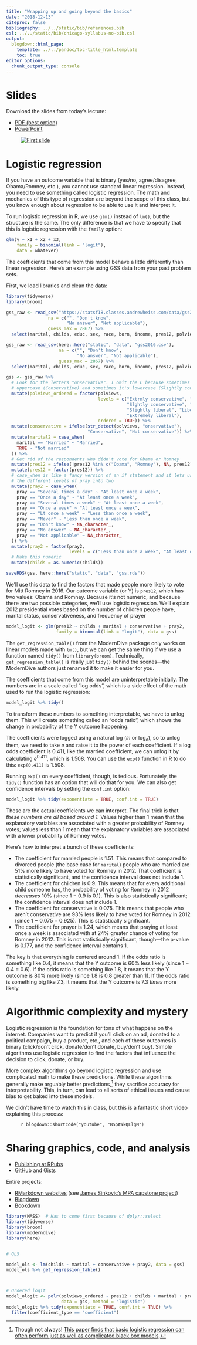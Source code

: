 ```yaml
---
title: "Wrapping up and going beyond the basics"
date: "2018-12-13"
citeproc: false
bibliography: ../../static/bib/references.bib
csl: ../../static/bib/chicago-syllabus-no-bib.csl
output:
  blogdown::html_page:
    template: ../../pandoc/toc-title_html.template
    toc: true
editor_options: 
  chunk_output_type: console
---
```


# Slides

Download the slides from today's lecture:

- [<i class="fas fa-file-pdf"></i> PDF (best option)](/slides/MPA-630_2018-12-13.pdf)
- [<i class="fas fa-file-powerpoint"></i> PowerPoint](/slides/MPA-630_2018-12-13.pptx)

<figure>
[![First slide](/images/slides/slides_2018-12-13.png)](/slides/MPA-630_2018-12-13.pdf)
</figure>

# Logistic regression

If you have an outcome variable that is binary (yes/no, agree/disagree, Obama/Romney, etc.), you cannot use standard linear regression. Instead, you need to use something called logistic regression. The math and mechanics of this type of regression are beyond the scope of this class, but you know enough about regression to be able to use it and interpret it.

To run logistic regression in R, we use `glm()` instead of `lm()`, but the structure is the same. The only difference is that we have to specify that this is logistic regression with the `family` option:

```r
glm(y ~ x1 + x2 + x3, 
    family = binomial(link = "logit"),
    data = whatever)
```

The coefficients that come from this model behave a little differently than linear regression. Here's an example using GSS data from your past problem sets.

First, we load libraries and clean the data:

```r
library(tidyverse)
library(broom)
```

```r
gss_raw <- read_csv("https://statsf18.classes.andrewheiss.com/data/gss2016.csv", 
                na = c("", "Don't know",
                       "No answer", "Not applicable"),
                guess_max = 2867) %>%
  select(marital, childs, educ, sex, race, born, income, pres12, polviews, pray)
```

```r
gss_raw <- read_csv(here::here("static", "data", "gss2016.csv"), 
                    na = c("", "Don't know",
                           "No answer", "Not applicable"),
                    guess_max = 2867) %>%
  select(marital, childs, educ, sex, race, born, income, pres12, polviews, pray)
```

```r
gss <- gss_raw %>% 
  # Look for the letters "onservative". I omit the C because sometimes it's
  # uppercase (Conservative) and sometimes it's lowercase (Slightly conservative)
  mutate(polviews_ordered = factor(polviews, 
                                   levels = c("Extrmly conservative", "Conservative", 
                                              "Slghtly conservative", "Moderate",
                                              "Slightly liberal", "Liberal",
                                              "Extremely liberal"),
                                   ordered = TRUE)) %>% 
  mutate(conservative = ifelse(str_detect(polviews, "onservative"),
                               "Conservative", "Not conservative")) %>% 
  mutate(marital2 = case_when(
    marital == "Married" ~ "Married",
    TRUE ~ "Not married"
  )) %>% 
  # Get rid of the respondents who didn't vote for Obama or Romney
  mutate(pres12 = ifelse(!pres12 %in% c("Obama", "Romney"), NA, pres12)) %>% 
  mutate(pres12 = factor(pres12)) %>% 
  # case_when is like a fancy version of an if statement and it lets us collapse
  # the different levels of pray into two
  mutate(pray2 = case_when(
    pray == "Several times a day" ~ "At least once a week",
    pray == "Once a day" ~ "At least once a week",
    pray == "Several times a week" ~ "At least once a week",
    pray == "Once a week" ~ "At least once a week",
    pray == "Lt once a week" ~ "Less than once a week",
    pray == "Never" ~ "Less than once a week",
    pray == "Don't know" ~ NA_character_,
    pray == "No answer" ~ NA_character_,
    pray == "Not applicable" ~ NA_character_
  )) %>% 
  mutate(pray2 = factor(pray2, 
                        levels = c("Less than once a week", "At least once a week"))) %>% 
  # Make this numeric
  mutate(childs = as.numeric(childs))
```

```r
saveRDS(gss, here::here("static", "data", "gss.rds"))
```

We'll use this data to find the factors that made people more likely to vote for Mitt Romney in 2016. Our outcome variable (or Y) is `pres12`, which has two values: Obama and Romney. Because it's not numeric, and because there are two possible categories, we'll use logistic regression. We'll explain 2012 presidential votes based on the number of children people have, marital status, conservativeness, and frequency of prayer

```r
model_logit <- glm(pres12 ~ childs + marital + conservative + pray2, 
                   family = binomial(link = "logit"), data = gss)
```

The `get_regression_table()` from the ModernDive package only works on linear models made with `lm()`, but we can get the same thing if we use a function named `tidy()` from `library(broom)`. Technically, `get_regression_table()` is really just `tidy()` behind the scenes—the ModernDive authors just renamed it to make it easier for you.

The coefficients that come from this model are uninterpretable initially. The numbers are in a scale called "log odds", which is a side effect of the math used to run the logistic regression:

```r
model_logit %>% tidy()
```

To transform these numbers to something interpretable, we have to unlog them. This will create something called an "odds ratio", which shows the change in probability of the Y outcome happening. 

The coefficients were logged using a natural log ($ln$ or $\log_e$), so to unlog them, we need to take $e$ and raise it to the power of each coefficient. If a log odds coefficient is 0.411, like the married coefficient, we can unlog it by calculating $e^{0.411}$, which is 1.508. You can use the `exp()` function in R to do this: `exp(0.411)` is 1.508.

Running `exp()` on every coefficient, though, is tedious. Fortunately, the `tidy()` function has an option that will do that for you. We can also get confidence intervals by setting the `conf.int` option:

```r
model_logit %>% tidy(exponentiate = TRUE, conf.int = TRUE)
```

These are the actual coefficients we can interpret. The final trick is that *these numbers are all based around 1.* Values higher than 1 mean that the explanatory variables are associated with a greater probability of Romney votes; values less than 1 mean that the explanatory variables are associated with a lower probability of Romney votes. 

Here's how to interpret a bunch of these coefficients:

- The coefficient for married people is 1.51. This means that compared to divorced people (the base case for `marital`) people who are married are 51% more likely to have voted for Romney in 2012. That coefficient is statistically significant, and the confidence interval does not include 1.
- The coefficient for children is 0.9. This means that for every additional child someone has, the probability of voting for Romney in 2012 *decreases* 10% (since 1 − 0.9 is 0.1). This is also statistically significant; the confidence interval does not include 1.
- The coefficient for conservative is 0.075. This means that people who aren't conservative are 93% less likely to have voted for Romney in 2012 (since 1 − 0.075 = 0.925). This is statistically significant.
- The coefficient for prayer is 1.24, which means that praying at least once a week is associated with at 24% greater chance of voting for Romney in 2012. This is not statistically significant, though—the p-value is 0.177, and the confidence interval contains 1.

The key is that everything is centered around 1. If the odds ratio is something like 0.4, it means that the Y outcome is 60% less likely (since 1 − 0.4 = 0.6). If the odds ratio is something like 1.8, it means that the Y outcome is 80% more likely (since 1.8 is 0.8 greater than 1). If the odds ratio is something big like 7.3, it means that the Y outcome is 7.3 *times* more likely.


# Algorithmic complexity and mystery

Logistic regression is the foundation for tons of what happens on the internet. Companies want to predict if you'll click on an ad, donated to a political campaign, buy a product, etc., and each of these outcomes is binary (click/don't click, donate/don't donate, buy/don't buy). Simple algorithms use logistic regression to find the factors that influence the decision to click, donate, or buy. 

More complex algorithms go beyond logistic regression and use complicated math to make these predictions. While these algorithms generally make arguably better predictions,^[Though not always! [This paper finds that basic logistic regression can often perform just as well as complicated black box models](https://arxiv.org/abs/1806.06850).] they sacrifice accuracy for interpretability. This, in turn, can lead to all sorts of ethical issues and cause bias to get baked into these models. 

We didn't have time to watch this in class, but this is a fantastic short video explaining this process:

<figure>
`r blogdown::shortcode("youtube", "BSpAWkQLlgM")`
</figure>

# Sharing graphics, code, and analysis

- [Publishing at RPubs](https://rpubs.com/)
- [GitHub](https://github.com/) and [Gists](https://gist.github.com/)

Entire projects:

- [RMarkdown websites](https://bookdown.org/yihui/rmarkdown/rmarkdown-site.html) (see [James Sinkovic's MPA capstone project](http://jamessinkovic.net/capstone/index.html))
- [Blogdown](https://bookdown.org/yihui/blogdown/)
- [Bookdown](https://bookdown.org/)


```r
library(MASS)  # Has to come first because of dplyr::select
library(tidyverse)
library(broom)
library(moderndive)
library(here)


# OLS

model_ols <- lm(childs ~ marital + conservative + pray2, data = gss)
model_ols %>% get_regression_table()



# Ordered logit
model_ologit <- polr(polviews_ordered ~ pres12 + childs + marital + pray2,
                     data = gss, method = "logistic")
model_ologit %>% tidy(exponentiate = TRUE, conf.int = TRUE) %>% 
  filter(coefficient_type == "coefficient")
```
